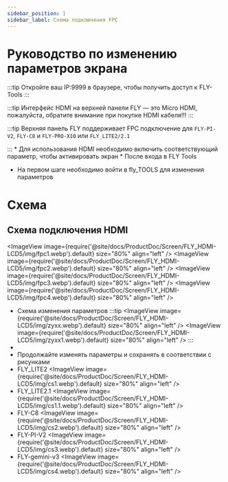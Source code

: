 ```yaml
---
sidebar_position: 1
sidebar_label: Схема подключения FPC
---
```



# Руководство по изменению параметров экрана
:::tip
Откройте ваш IP:9999 в браузере, чтобы получить доступ к FLY-Tools
:::

:::tip
Интерфейс HDMI на верхней панели FLY — это Micro HDMI, пожалуйста, обратите внимание при покупке HDMI кабеля!!!
:::

:::tip
Верхняя панель FLY поддерживает FPC подключение для `FLY-PI-V2`, `FLY-C8` и `FLY-PRO-X10` или `FLY_LITE2/2.1`

:::
    * Для использования HDMI необходимо включить соответствующий параметр, чтобы активировать экран
    * После входа в FLY Tools
* На первом шаге необходимо войти в fly_TOOLS для изменения параметров

# Схема
## Схема подключения HDMI
<ImageView image={require('@site/docs/ProductDoc/Screen/FLY_HDMI-LCD5/img/fpc1.webp').default} size="80%" align="left" />
<ImageView image={require('@site/docs/ProductDoc/Screen/FLY_HDMI-LCD5/img/fpc2.webp').default} size="80%" align="left" />
<ImageView image={require('@site/docs/ProductDoc/Screen/FLY_HDMI-LCD5/img/fpc3.webp').default} size="80%" align="left" />
<ImageView image={require('@site/docs/ProductDoc/Screen/FLY_HDMI-LCD5/img/fpc4.webp').default} size="80%" align="left" />
* Схема изменения параметров
:::tip
<ImageView image={require('@site/docs/ProductDoc/Screen/FLY_HDMI-LCD5/img/zyxx.webp').default} size="80%" align="left" />
<ImageView image={require('@site/docs/ProductDoc/Screen/FLY_HDMI-LCD5/img/zyxx1.webp').default} size="80%" align="left" />
:::
*
* Продолжайте изменять параметры и сохранять в соответствии с рисунками
* FLY_LITE2
<ImageView image={require('@site/docs/ProductDoc/Screen/FLY_HDMI-LCD5/img/cs1.webp').default} size="80%" align="left" />
* FLY_LITE2.1
<ImageView image={require('@site/docs/ProductDoc/Screen/FLY_HDMI-LCD5/img/cs1.1.webp').default} size="80%" align="left" />
* FLY-C8
<ImageView image={require('@site/docs/ProductDoc/Screen/FLY_HDMI-LCD5/img/cs2.webp').default} size="80%" align="left" />
* FLY-PI-V2
<ImageView image={require('@site/docs/ProductDoc/Screen/FLY_HDMI-LCD5/img/cs3.webp').default} size="80%" align="left" />
* FLY-gemini-v3
<ImageView image={require('@site/docs/ProductDoc/Screen/FLY_HDMI-LCD5/img/cs4.webp').default} size="80%" align="left" />
